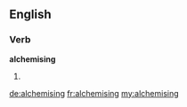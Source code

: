 ==English==

===Verb===
'''alchemising'''

# {{present participle of|[[alchemise]]}}

[[de:alchemising]]
[[fr:alchemising]]
[[my:alchemising]]